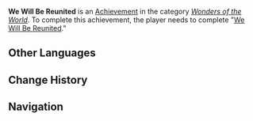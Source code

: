 {{Achievement Infobox
|title        = We Will Be Reunited
|id           = 84033
|order id     = 5012
|category     = Wonders of the World
|description  = Complete "[[We Will Be Reunited]]."
|requirements = 
|primogems    = 5
|tracking     = 
|hidden       = 1
|quest        = We Will Be Reunited
|type         = Quest
}}
'''We Will Be Reunited''' is an [[Achievement]] in the category ''[[Wonders of the World]]''. To complete this achievement, the player needs to complete "[[We Will Be Reunited]]."
<!--
==Trivia==

==Video Guides==
{{EVT
|video1   = 
|caption1 = 
}}
-->
==Other Languages==
{{Transclude|We Will Be Reunited|Other Languages}}

==Change History==
{{Change History|1.4}}
<!--
==References==
{{Reflist}}
-->
==Navigation==
{{Achievement Navbox|Wonders of the World|Quest}}